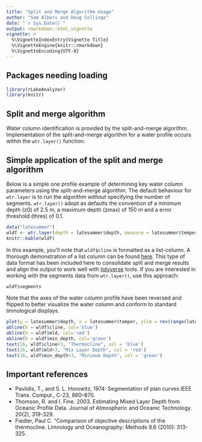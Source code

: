 ---
title: "Split and Merge Algorithm Usage"
author: "Sam Albers and Doug Collinge"
date: "`r Sys.Date()`"
output: rmarkdown::html_vignette
vignette: >
  %\VignetteIndexEntry{Vignette Title}
  %\VignetteEngine{knitr::rmarkdown}
  %\VignetteEncoding{UTF-8}
---


## Packages needing loading
```{r, message=FALSE}
library(rLakeAnalyzer)
library(knitr)
```


## Split and merge algorithm
Water column identification is provided by the split-and-merge algorithm. Implementation of the split-and-merge algorithm for a water profile occurs within the `wtr.layer()` function:

## Simple application of the split and merge algorithm
Below is a simple one profile example of determining key water column parameters using the split-and-merge algorithm. The default behaviour for `wtr.layer` is to run the algorithm *without* specifying the number of segments. `wtr.layer()` adopt as defaults the convention of a minimum depth (z0) of 2.5 m, a maximum depth (zmax) of 150 m and a error threshold (thres) of 0.1.
```{r}
data("latesummer")
wldf <- wtr.layer(depth = latesummer$depth, measure = latesummer$temper)
knitr::kable(wldf)
```

In this example, you'll note that `wldf$cline` is formatted as a list-column. A thorough demonstration of a list column can be found [here](https://jennybc.github.io/purrr-tutorial/ls13_list-columns.html). This type of data format has been included here to consolidate split and merge results and align the output to work well with [tidyverse](https://www.tidyverse.org/) tools. If you are interested in working with the segments data from `wtr.layer()`, use this approach:
```{r, eval = TRUE, echo=TRUE}
wldf$segments
```

Note that the axes of the water column profile have been reversed and flipped to better visualize the water column and conform to standard limnological displays. 
```{r, fig.show = "hold", fig.width = 8, fig.height = 6}
plot(y = latesummer$depth, x = latesummer$temper, ylim = rev(range(latesummer$depth)))
abline(h = wldf$cline, col='blue')
abline(h = wldf$mld, col='red')
abline(h = wldf$min_depth, col='green')
text(16, wldf$cline+3, "Thermocline", col = 'blue')
text(16, wldf$mld+3, "Mix Layer Depth", col = 'red')
text(16, wldf$min_depth+3, "Minimum Depth", col = 'green')
```

## Important references
- Pavlidis, T., and S. L. Horowitz, 1974: Segmentation of plan curves.IEEE Trans. Comput., C-23, 860–870.
- Thomson, R. and I. Fine. 2003. Estimating Mixed Layer Depth from Oceanic Profile Data. Journal of Atmospheric and Oceanic Technology. 20(2), 319-329.
- Fiedler, Paul C. "Comparison of objective descriptions of the thermocline. Limnology and Oceanography: Methods 8.6 (2010): 313-325.

